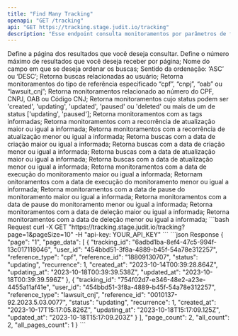 ```yaml
---
title: "Find Many Tracking"
openapi: "GET /tracking"
api: "GET https://tracking.stage.judit.io/tracking"
description: "Esse endpoint consulta monitoramentos por parâmetros de forma paginada"
---
```


<ParamField query="page" type="integer" required={false}>
    Define a página dos resultados que você deseja consultar.
</ParamField>

<ParamField query="pageSize" type="integer" required={false}>
    Define o número máximo de resultados que você deseja receber por página;
</ParamField>

<ParamField query="orderField" type="string" required={false}>
    Nome do campo em que se deseja ordenar os buscas;
</ParamField>

<ParamField query="orderDirection" type="string" required={false}>
    Sentido da ordenação: ‘ASC’ ou ‘DESC’;
</ParamField>

<ParamField query="user_id" type="string" required={false}>
    Retorna buscas relacionadas ao usuário;
</ParamField>

<ParamField query="reference_type" type="string" required={false}>
    Retorna monitoramentos do tipo de referência especificado “cpf”, “cnpj”, “oab” ou “lawsuit_cnj”;
</ParamField>

<ParamField query="reference_id" type="string" required={false}>
    Retorna monitoramentos relacionado ao número do CPF, CNPJ, OAB ou Código CNJ;
</ParamField>

<ParamField query="status" type="string" required={false}>
    Retorna monitoramentos cujo status podem ser 'created', 'updating', 'updated', 'paused' ou 'deleted' ou mais de um de status ['updating', 'paused'];
</ParamField>

<ParamField query="tags" type="string" required={false}>
    Retorna monitoramentos com as tags informadas;
</ParamField>

<ParamField query="recurrence_gte" type="date" required={false}>
    Retorna monitoramentos com a recorrência de atualização maior ou igual a informada;
</ParamField>

<ParamField query="recurrence_lte" type="date" required={false}>
    Retorna monitoramentos com a recorrência de atualização menor ou igual a informada;
</ParamField>

<ParamField query="created_at_gte" type="date" required={false}>
    Retorna buscas com a data de criação maior ou igual a informada;
</ParamField>

<ParamField query="created_at_lte" type="date" required={false}>
    Retorna buscas com a data de criação menor ou igual a informada;
</ParamField>

<ParamField query="updated_at_gte" type="date" required={false}>
    Retorna buscas com a data de atualização maior ou igual a informada;
</ParamField>

<ParamField query="updated_at_lte" type="date" required={false}>
    Retorna buscas com a data de atualização menor ou igual a informada;
</ParamField>

<ParamField query="updating_at_gte" type="date" required={false}>
    Retorna monitoramentos com a data de execução do monitoramento maior ou igual a informada;
</ParamField>

<ParamField query="updating_at_lte" type="date" required={false}>
    Retornam onitoramentos com a data de execução do monitoramento menor ou igual a informada;
</ParamField>

<ParamField query="paused_at_gte" type="date" required={false}>
    Retorna monitoramentos com a data de pause do monitoramento maior ou igual a informada;
</ParamField>

<ParamField query="paused_at_lte" type="date" required={false}>
    Retorna monitoramentos com a data de pause do monitoramento menor ou igual a informada;
</ParamField>

<ParamField query="deleted_at_gte" type="date" required={false}>
    Retorna monitoramentos com a data de deleção maior ou igual a informada;
</ParamField>

<ParamField query="deleted_at_lte" type="date" required={false}>
    Retorna monitoramentos com a data de deleção menor ou igual a informada;
</ParamField>

<RequestExample>
    ```bash Request
    curl -X GET "https://tracking.stage.judit.io/tracking?page=1&pageSize=10"
    -H "api-key: YOUR_API_KEY"
    ```
</RequestExample>

<ResponseExample>
    ```json Response
    {
        "page": "1",
        "page_data": [
            {
                "tracking_id": "6adbd1ba-8ef4-47c5-994f-13c017118046",
                "user_id": "454bbd51-3f8a-4889-b45f-54a78e312257",
                "reference_type": "cpf",
                "reference_id": "18809130707",
                "status": "updating",
                "recurrence": 1,
                "created_at": "2023-10-14T00:39:28.864Z",
                "updating_at": "2023-10-18T00:39:39.538Z",
                "updated_at": "2023-10-18T00:39:39.596Z"
            },
            {
                "tracking_id": "754f02d7-e346-48e2-a23e-4455a11af41e",
                "user_id": "454bbd51-3f8a-4889-b45f-54a78e312257",
                "reference_type": "lawsuit_cnj",
                "reference_id": "0010137-92.2023.5.03.0077",
                "status": "updating",
                "recurrence": 1,
                "created_at": "2023-10-17T15:17:05.826Z",
                "updating_at": "2023-10-18T15:17:09.125Z",
                "updated_at": "2023-10-18T15:17:09.203Z"
            }
        ],
        "page_count": 2,
        "all_count": 2,
        "all_pages_count": 1
    }
    ```
</ResponseExample>
